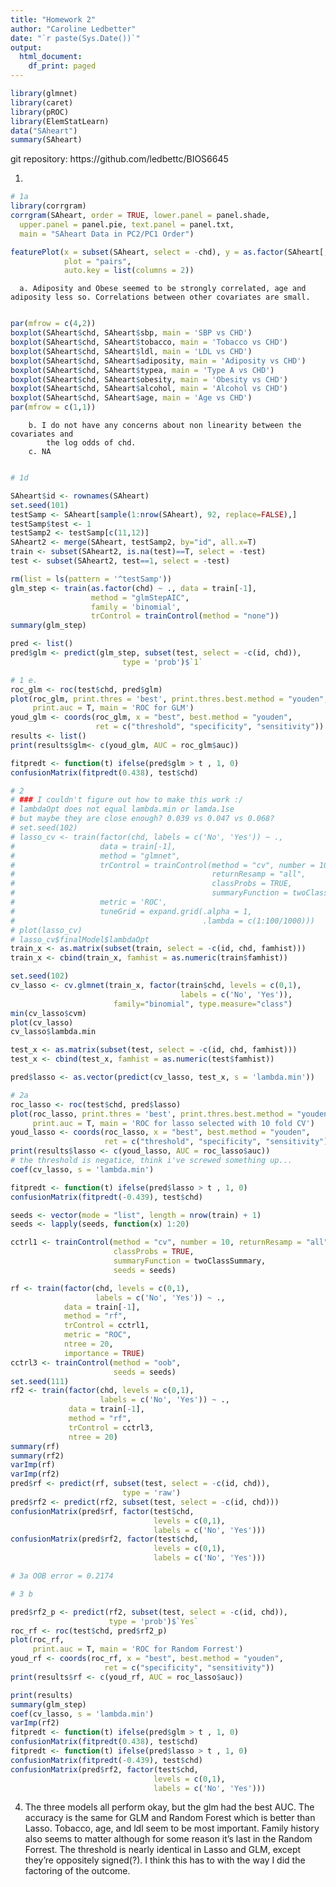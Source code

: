```yaml
---
title: "Homework 2"
author: "Caroline Ledbetter"
date: "`r paste(Sys.Date())`"
output:
  html_document:
    df_print: paged
---
```


```r
library(glmnet)
library(caret)
library(pROC)
library(ElemStatLearn)
data("SAheart")
summary(SAheart)
```
git repository: https://github.com/ledbettc/BIOS6645

1.  

```r
# 1a 
library(corrgram)
corrgram(SAheart, order = TRUE, lower.panel = panel.shade,
  upper.panel = panel.pie, text.panel = panel.txt,
  main = "SAheart Data in PC2/PC1 Order")

featurePlot(x = subset(SAheart, select = -chd), y = as.factor(SAheart[, 'chd']), 
            plot = "pairs", 
            auto.key = list(columns = 2))
```


      a. Adiposity and Obese seemed to be strongly correlated, age and adiposity less so. Correlations between other covariates are small.   
      

```r
par(mfrow = c(4,2))
boxplot(SAheart$chd, SAheart$sbp, main = 'SBP vs CHD')
boxplot(SAheart$chd, SAheart$tobacco, main = 'Tobacco vs CHD')
boxplot(SAheart$chd, SAheart$ldl, main = 'LDL vs CHD')
boxplot(SAheart$chd, SAheart$adiposity, main = 'Adiposity vs CHD')
boxplot(SAheart$chd, SAheart$typea, main = 'Type A vs CHD')
boxplot(SAheart$chd, SAheart$obesity, main = 'Obesity vs CHD')
boxplot(SAheart$chd, SAheart$alcohol, main = 'Alcohol vs CHD')
boxplot(SAheart$chd, SAheart$age, main = 'Age vs CHD')
par(mfrow = c(1,1))
```
       
        b. I do not have any concerns about non linearity between the covariates and 
            the log odds of chd.   
        c. NA  
        

```r
# 1d

SAheart$id <- rownames(SAheart)
set.seed(101)
testSamp <- SAheart[sample(1:nrow(SAheart), 92, replace=FALSE),]
testSamp$test <- 1
testSamp2 <- testSamp[c(11,12)]
SAheart2 <- merge(SAheart, testSamp2, by="id", all.x=T)
train <- subset(SAheart2, is.na(test)==T, select = -test)
test <- subset(SAheart2, test==1, select = -test)

rm(list = ls(pattern = '^testSamp'))
glm_step <- train(as.factor(chd) ~ ., data = train[-1], 
                  method = "glmStepAIC", 
                  family = 'binomial', 
                  trControl = trainControl(method = "none"))
summary(glm_step)

pred <- list()
pred$glm <- predict(glm_step, subset(test, select = -c(id, chd)), 
                         type = 'prob')$`1`

```



```r
# 1 e. 
roc_glm <- roc(test$chd, pred$glm)
plot(roc_glm, print.thres = 'best', print.thres.best.method = "youden", 
     print.auc = T, main = 'ROC for GLM')
youd_glm <- coords(roc_glm, x = "best", best.method = "youden", 
                   ret = c("threshold", "specificity", "sensitivity"))
results <- list()
print(results$glm<- c(youd_glm, AUC = roc_glm$auc))

fitpredt <- function(t) ifelse(pred$glm > t , 1, 0)
confusionMatrix(fitpredt(0.438), test$chd)
```


```r
# 2
# ### I couldn't figure out how to make this work :/
# lambdaOpt does not equal lambda.min or lamda.1se
# but maybe they are close enough? 0.039 vs 0.047 vs 0.068?
# set.seed(102)
# lasso_cv <- train(factor(chd, labels = c('No', 'Yes')) ~ .,
#                   data = train[-1],
#                   method = "glmnet",
#                   trControl = trainControl(method = "cv", number = 10,
#                                            returnResamp = "all",
#                                            classProbs = TRUE,
#                                            summaryFunction = twoClassSummary),
#                   metric = 'ROC',
#                   tuneGrid = expand.grid(.alpha = 1, 
#                                          .lambda = c(1:100/1000)))
# plot(lasso_cv)
# lasso_cv$finalModel$lambdaOpt
train_x <- as.matrix(subset(train, select = -c(id, chd, famhist)))
train_x <- cbind(train_x, famhist = as.numeric(train$famhist))

set.seed(102)
cv_lasso <- cv.glmnet(train_x, factor(train$chd, levels = c(0,1), 
                                      labels = c('No', 'Yes')),  
                       family="binomial", type.measure="class")
min(cv_lasso$cvm)
plot(cv_lasso)
cv_lasso$lambda.min

test_x <- as.matrix(subset(test, select = -c(id, chd, famhist)))
test_x <- cbind(test_x, famhist = as.numeric(test$famhist))

pred$lasso <- as.vector(predict(cv_lasso, test_x, s = 'lambda.min'))
```


```r
# 2a
roc_lasso <- roc(test$chd, pred$lasso)
plot(roc_lasso, print.thres = 'best', print.thres.best.method = "youden", 
     print.auc = T, main = 'ROC for lasso selected with 10 fold CV')
youd_lasso <- coords(roc_lasso, x = "best", best.method = "youden", 
                     ret = c("threshold", "specificity", "sensitivity"))
print(results$lasso <- c(youd_lasso, AUC = roc_lasso$auc))
# the threshold is negatice, think i've screwed something up...
coef(cv_lasso, s = 'lambda.min')

fitpredt <- function(t) ifelse(pred$lasso > t , 1, 0)
confusionMatrix(fitpredt(-0.439), test$chd)
```


```r
seeds <- vector(mode = "list", length = nrow(train) + 1)
seeds <- lapply(seeds, function(x) 1:20)

cctrl1 <- trainControl(method = "cv", number = 10, returnResamp = "all",
                       classProbs = TRUE, 
                       summaryFunction = twoClassSummary,
                       seeds = seeds)

rf <- train(factor(chd, levels = c(0,1), 
                   labels = c('No', 'Yes')) ~ ., 
            data = train[-1], 
            method = "rf", 
            trControl = cctrl1, 
            metric = "ROC", 
            ntree = 20, 
            importance = TRUE)
cctrl3 <- trainControl(method = "oob",
                       seeds = seeds)
set.seed(111)
rf2 <- train(factor(chd, levels = c(0,1), 
                    labels = c('No', 'Yes')) ~ ., 
             data = train[-1], 
             method = "rf", 
             trControl = cctrl3, 
             ntree = 20)
summary(rf)
summary(rf2)
varImp(rf)
varImp(rf2)
pred$rf <- predict(rf, subset(test, select = -c(id, chd)), 
                         type = 'raw')
pred$rf2 <- predict(rf2, subset(test, select = -c(id, chd)))
confusionMatrix(pred$rf, factor(test$chd, 
                                levels = c(0,1), 
                                labels = c('No', 'Yes')))
confusionMatrix(pred$rf2, factor(test$chd, 
                                levels = c(0,1), 
                                labels = c('No', 'Yes')))

# 3a OOB error = 0.2174

# 3 b 

pred$rf2_p <- predict(rf2, subset(test, select = -c(id, chd)), 
                      type = 'prob')$`Yes`
roc_rf <- roc(test$chd, pred$rf2_p)
plot(roc_rf, 
     print.auc = T, main = 'ROC for Random Forrest')
youd_rf <- coords(roc_rf, x = "best", best.method = "youden", 
                     ret = c("specificity", "sensitivity"))
print(results$rf <- c(youd_rf, AUC = roc_lasso$auc))

```


```r
print(results)
summary(glm_step)
coef(cv_lasso, s = 'lambda.min')
varImp(rf2)
fitpredt <- function(t) ifelse(pred$glm > t , 1, 0)
confusionMatrix(fitpredt(0.438), test$chd)
fitpredt <- function(t) ifelse(pred$lasso > t , 1, 0)
confusionMatrix(fitpredt(-0.439), test$chd)
confusionMatrix(pred$rf2, factor(test$chd, 
                                levels = c(0,1), 
                                labels = c('No', 'Yes')))
```


4. The three models all perform okay, but the glm had the best AUC. The accuracy is the same 
for GLM and Random Forest which is better than Lasso. Tobacco, age,
and ldl seem to be most important. Family history also seems to matter although for 
some reason it's last in the Random Forrest. The threshold is nearly identical in Lasso and GLM, except they're oppositely signed(?). I think this has to with the way I did the factoring of the outcome. 
